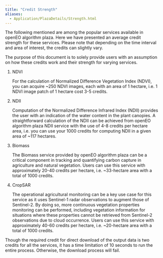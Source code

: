 ```yaml
---
title: "Credit Strength"
aliases: 
  - Application/PlazaDetails/Strength.html
---
```


The following mentioned are among the popular services available in openEO algorithm plaza. Here we have presented an average credit strength for these services. Please note that depending on the time interval and area of interest, the credits can slightly vary.

The purpose of this document is to solely provide users with an assumption on how these credits work and their strength for varying services.

1. NDVI

    For the calculation of Normalized Difference Vegetation Index (NDVI), you can acquire ~250 NDVI images, each with an area of 1 hectare, i.e. 1 NDVI image patch of 1 hectare cost 3-5 credits.

2. NDII

    Computation of the Normalized Difference Infrared Index (NDII) provides the user with an indication of the water content in the plant canopies. A straightforward calculation of the NDII can be achieved from openEO algorithm plaza NDII service with the use of 4-8 credits per hectare area, i.e. you can use your 1000 credits for computing NDII in a given area of ~117 hectares.

3. Biomass

    The Biomass service provided by openEO algorithm plaza can be a critical component in tracking and quantifying carbon capture in agriculture and natural vegetation. Users can use this service with approximately 20-40 credits per hectare, i.e. ~33-hectare area with a total of 1000 credits.

4. CropSAR

    The operational agricultural monitoring can be a key use case for this service as it uses Sentinel-1 radar observations to augment those of Sentinel-2. By doing so, more continuous vegetation properties monitoring can be performed, including vegetation information for situations where these properties cannot be retrieved from Sentinel-2 observations due to cloud occurrence. Users can use this service with approximately 40-60 credits per hectare, i.e. ~20-hectare area with a total of 1000 credits.


::: {callout-note}

Though the required credit for direct download of the output data is two credits for all the services, it has a time limitation of 10 seconds to run the entire process. Otherwise, the download process will fail.

:::